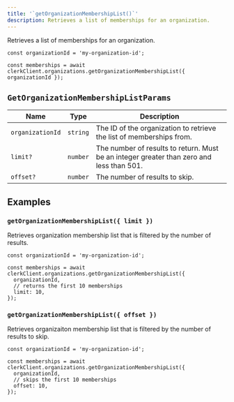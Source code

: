 ```yaml
---
title: '`getOrganizationMembershipList()`'
description: Retrieves a list of memberships for an organization.
---
```


Retrieves a list of memberships for an organization.

```tsx
const organizationId = 'my-organization-id';

const memberships = await clerkClient.organizations.getOrganizationMembershipList({ organizationId });
```

## `GetOrganizationMembershipListParams`

| Name | Type | Description |
| --- | --- | --- |
| `organizationId` | `string` | The ID of the organization to retrieve the list of memberships from. |
| `limit?` | `number` | The number of results to return. Must be an integer greater than zero and less than 501. |
| `offset?` | `number` | The number of results to skip. |

## Examples

### `getOrganizationMembershipList({ limit })`

Retrieves organization membership list that is filtered by the number of results.

```tsx
const organizationId = 'my-organization-id';

const memberships = await clerkClient.organizations.getOrganizationMembershipList({
  organizationId,
  // returns the first 10 memberships
  limit: 10,
});
```

### `getOrganizationMembershipList({ offset })`

Retrieves organizaiton membership list that is filtered by the number of results to skip.

```tsx
const organizationId = 'my-organization-id';

const memberships = await clerkClient.organizations.getOrganizationMembershipList({
  organizationId,
  // skips the first 10 memberships
  offset: 10,
});
```
